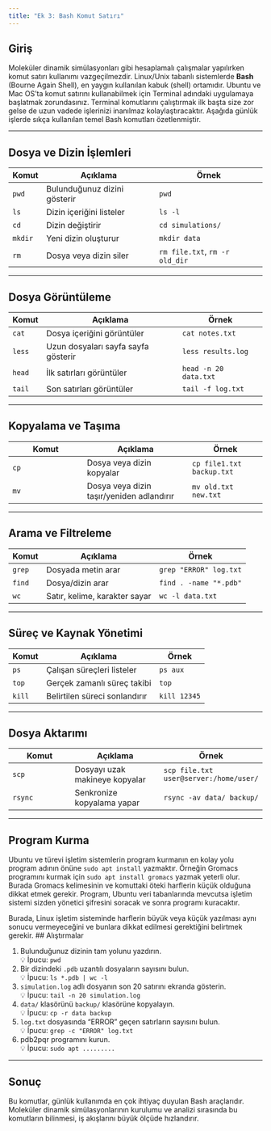 ```yaml
---
title: "Ek 3: Bash Komut Satırı"
---
```


## Giriş

Moleküler dinamik simülasyonları gibi hesaplamalı çalışmalar yapılırken
komut satırı kullanımı vazgeçilmezdir. Linux/Unix tabanlı sistemlerde
**Bash** (Bourne Again Shell), en yaygın kullanılan kabuk (shell) ortamıdır.
Ubuntu ve Mac OS'ta komut satırını kullanabilmek için Terminal adındaki uygulamaya başlatmak zorundasınız.
Terminal komutlarını çalıştırmak ilk başta size zor gelse de uzun vadede işlerinizi inanılmaz kolaylaştıracaktır.
Aşağıda günlük işlerde sıkça kullanılan temel Bash komutları özetlenmiştir.

---

## Dosya ve Dizin İşlemleri

| Komut | Açıklama | Örnek |
|-------|----------|-------|
| `pwd` | Bulunduğunuz dizini gösterir | `pwd` |
| `ls`  | Dizin içeriğini listeler | `ls -l` |
| `cd`  | Dizin değiştirir | `cd simulations/` |
| `mkdir` | Yeni dizin oluşturur | `mkdir data` |
| `rm` | Dosya veya dizin siler | `rm file.txt`, `rm -r old_dir` |

---

## Dosya Görüntüleme

| Komut | Açıklama | Örnek |
|-------|----------|-------|
| `cat` | Dosya içeriğini görüntüler | `cat notes.txt` |
| `less` | Uzun dosyaları sayfa sayfa gösterir | `less results.log` |
| `head` | İlk satırları görüntüler | `head -n 20 data.txt` |
| `tail` | Son satırları görüntüler | `tail -f log.txt` |

---

## Kopyalama ve Taşıma

| Komut | Açıklama | Örnek |
|-------|----------|-------|
| `cp` | Dosya veya dizin kopyalar | `cp file1.txt backup.txt` |
| `mv` | Dosya veya dizin taşır/yeniden adlandırır | `mv old.txt new.txt` |

---

## Arama ve Filtreleme

| Komut | Açıklama | Örnek |
|-------|----------|-------|
| `grep` | Dosyada metin arar | `grep "ERROR" log.txt` |
| `find` | Dosya/dizin arar | `find . -name "*.pdb"` |
| `wc` | Satır, kelime, karakter sayar | `wc -l data.txt` |

---

## Süreç ve Kaynak Yönetimi

| Komut | Açıklama | Örnek |
|-------|----------|-------|
| `ps` | Çalışan süreçleri listeler | `ps aux` |
| `top` | Gerçek zamanlı süreç takibi | `top` |
| `kill` | Belirtilen süreci sonlandırır | `kill 12345` |

---

## Dosya Aktarımı

| Komut | Açıklama | Örnek |
|-------|----------|-------|
| `scp` | Dosyayı uzak makineye kopyalar | `scp file.txt user@server:/home/user/` |
| `rsync` | Senkronize kopyalama yapar | `rsync -av data/ backup/` |

---

## Program Kurma

Ubuntu ve türevi işletim sistemlerin program kurmanın en kolay yolu program adının önüne `sudo apt install` yazmaktır. 
Örneğin Gromacs programını kurmak için `sudo apt install gromacs` yazmak yeterli olur. Burada Gromacs kelimesinin ve komuttaki öteki harflerin küçük olduğuna dikkat etmek gerekir.  Program, Ubuntu veri tabanlarında mevcutsa işletim sistemi sizden yönetici şifresini soracak ve sonra programı kuracaktır. 

Burada, Linux işletim sisteminde harflerin büyük veya küçük yazılması aynı sonucu vermeyeceğini ve bunlara dikkat edilmesi gerektiğini belirtmek gerekir. 
## Alıştırmalar

::: callout-note
1. Bulunduğunuz dizinin tam yolunu yazdırın.  
   💡 İpucu: `pwd`  
2. Bir dizindeki `.pdb` uzantılı dosyaların sayısını bulun.  
   💡 İpucu: `ls *.pdb | wc -l`  
3. `simulation.log` adlı dosyanın son 20 satırını ekranda gösterin.  
   💡 İpucu: `tail -n 20 simulation.log`  
4. `data/` klasörünü `backup/` klasörüne kopyalayın.  
   💡 İpucu: `cp -r data backup`  
5. `log.txt` dosyasında "ERROR" geçen satırların sayısını bulun.  
   💡 İpucu: `grep -c "ERROR" log.txt` 
6. pdb2pqr programını kurun.  
   💡 İpucu: `sudo apt .........`  
:::

---

## Sonuç

Bu komutlar, günlük kullanımda en çok ihtiyaç duyulan Bash araçlarıdır.
Moleküler dinamik simülasyonlarının kurulumu ve analizi sırasında
bu komutların bilinmesi, iş akışlarını büyük ölçüde hızlandırır.
